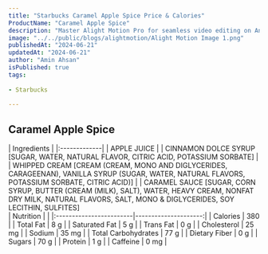 ```yaml
---
title: "Starbucks Caramel Apple Spice Price & Calories"
ProductName: "Caramel Apple Spice" 
description: "Master Alight Motion Pro for seamless video editing on Android, iOS, and Tablets with our ultimate guide, unlocking advanced features and elevating your skills in 2024!"
image: "../../public/blogs/alightmotion/Alight Motion Image 1.png"
publishedAt: "2024-06-21"
updatedAt: "2024-06-21"
author: "Amin Ahsan"
isPublished: true
tags:
 
- Starbucks
      
---
```


 
## Caramel Apple Spice 
  
<div className="tables-container">
  <div className="table-wrapper">
    | Ingredients  |  
    |:-------------|
    | APPLE JUICE |
    | CINNAMON DOLCE SYRUP [SUGAR, WATER, NATURAL FLAVOR, CITRIC ACID, POTASSIUM SORBATE]         |
    |  WHIPPED CREAM [CREAM (CREAM, MONO AND DIGLYCERIDES, CARAGEENAN), VANILLA SYRUP (SUGAR, WATER, NATURAL FLAVORS, POTASSIUM SORBATE, CITRIC ACID)]         |
    |  CARAMEL SAUCE [SUGAR, CORN SYRUP, BUTTER (CREAM (MILK), SALT), WATER, HEAVY CREAM, NONFAT DRY MILK, NATURAL FLAVORS, SALT, MONO & DIGLYCERIDES, SOY LECITHIN, SULFITES]
  </div>
  <div className="table-wrapper">
    | Nutrition               |                      |  
    |:------------------------|---------------------:|
    | Calories                | 380                    |
    | Total Fat               | 8 g                  |
    | Saturated Fat           | 5 g                  |
    | Trans Fat               | 0 g                  |
    | Cholesterol             | 25 mg                 |
    | Sodium                  | 35 mg                |
    | Total Carbohydrates     | 77 g                  |
    | Dietary Fiber           | 0 g                  |
    | Sugars                  | 70 g                  |
    | Protein                 | 1 g                  |
    | Caffeine                | 0 mg               |
  </div>
</div>
<style jsx>{`
  .tables-container {
    display: flex;
    flex-direction: row;
    gap: 30px;
  }
  .table-wrapper {
    width: 500px; /* Adjust as needed */
  }
  @media (max-width: 768px) {
    .tables-container {
      flex-direction: column;
      gap: 0px; /* Adjust as needed */
    }
    .table-wrapper {
      width: 100%; /* Adjust as needed */
    }
  }
`}</style>
